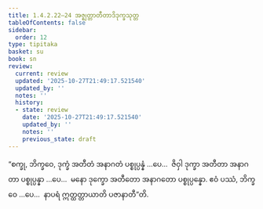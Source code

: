 ```yaml
---
title: 1.4.2.22–24 အဇ္ဈတ္တာတီတာဒိဒုက္ခသုတ္တ
tableOfContents: false
sidebar:
  order: 12
type: tipitaka
basket: su
book: sn
review:
  current: review
  updated: '2025-10-27T21:49:17.521540'
  updated_by: ''
  notes: ''
  history:
  - state: review
    date: '2025-10-27T21:49:17.521540'
    updated_by: ''
    notes: ''
    previous_state: draft
---
```



<ReviewStatus review={frontmatter.review} showDetails={true} />

<HypothesisAnnotation frontmatter={frontmatter} />

<DynamicBreadcrumb />

<Division number="189–191" book="sn" e="ch" v="18" p="307">

<Paragraph number="901" book="sn">
“စက္ခု, ဘိက္ခဝေ, ဒုက္ခံ အတီတံ အနာဂတံ ပစ္စုပ္ပန္နံ …ပေ…  ဇိဝှါ ဒုက္ခာ အတီတာ အနာဂတာ ပစ္စုပ္ပန္နာ …ပေ…  မနော ဒုက္ခော အတီတော အနာဂတော ပစ္စုပ္ပန္နော. ဧဝံ ပဿံ, ဘိက္ခဝေ …ပေ…  နာပရံ ဣတ္ထတ္တာယာတိ ပဇာနာတီ”တိ.
</Paragraph>
</Division>